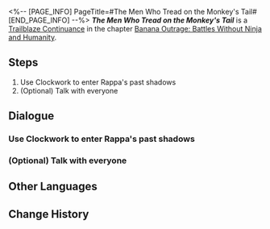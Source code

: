 <%-- [PAGE_INFO]
PageTitle=#The Men Who Tread on the Monkey's Tail#
[END_PAGE_INFO] --%>
{{Stub|Dialogue.}}
{{Mission Infobox
|id            = 1034207
|title         = 
|image         = Mission The Men Who Tread on the Monkey's Tail.png{{subst:void|<!--$UPLOAD:<<SpriteOutput/Chronicle/1034207.png>-<Mission The Men Who Tread on the Monkey's Tail.png>-<Fate's Atlas Images>>-->}}
|type          = Trailblaze Continuance
|event_name    = 
|chapter       = Banana Outrage: Battles Without Ninja and Humanity
|requirements  = [[Trailblaze Continuance]] ''[[Dead Banana Society]]'' completed
|summary       = Mr. Reca reveals his identity as a Memokeeper and his dilemma with the memetic virus. He proposes a solution: Rappa's memories, infused with the ninja memetic virus, can neutralize the existing virus. To extract the antidote, you delve into Rappa's past using Clockwork &mdash; She is in fact a super experimental subject created by an atavistic experiment. The person she refers to as Master Kucha, supposedly her ninjutsu mentor, was a scientist who was stung by conscience and turned against Dr. Primitive at tremendous cost, all to protect Rappa, whom he sees as his daughter.... This is what motivated her to join the way of The Hunt.
|characters    = "Assistant Director"; Dan Heng; Mr. Reca; Rappa; Trailblazer
|startLocation = [[Penacony]] - [[Penacony Paperfold University College]]
|world         = Penacony
|area          = Penacony Paperfold University College
|prev          = Dead Banana Society
|next          = Asdanian Rhapsody
|rewards       = Trailblaze EXP*500; Stellar Jade*60; Traveler's Guide*6; Refined Aether*6; Credit*60,000
}}
'''''The Men Who Tread on the Monkey's Tail''''' is a [[Trailblaze Continuance]] in the chapter [[Banana Outrage: Battles Without Ninja and Humanity]].

==Steps==
# Use Clockwork to enter Rappa's past shadows
# (Optional) Talk with everyone

<!--
==Gameplay Notes==

--><!--
==Trial Character==

-->
==Dialogue==
{{Stub Dialogue}}

===Use Clockwork to enter Rappa's past shadows{{subst:void|<!--103420701-->}}===
{{Mission Description|type=continuance|location=Penacony Paperfold University College|Thrilling! Turns out Ninja Gama is not a renegade ninja, but a wise ninja with a solid plan. Now, use your ninjutsu to dive into the Dazzling Ninja Hero's fragmented memories in search of the panacea that promises the world's salvation!<br />Staring a ninja's past in the face may trigger stress responses. Please bring your own heart medications, sedatives, and adult diapers.}}
{{Dialogue Start}}
:{{tx}}
{{Dialogue End}}

===(Optional) Talk with everyone{{subst:void|<!--103420704-->}}===
{{Dialogue Start}}
:{{tx}}
{{Dialogue End}}

==Other Languages==
{{Other Languages
|en   = The Men Who Tread on the Monkey's Tail
|zhs  = 踏猴尾
|zht  = 踏猴尾的人
|ja   = サルの尾を踏む
|ko   = 원숭이 꼬리를 밟은 사나이
|es   = Los hombres que caminan sobre la cola del mono
|fr   = Les hommes qui marchèrent sur la queue du singe
|ru   = Идущие за хвостом обезьяны
|th   = ผู้เหยียบหางวานร
|vi   = Đạp Đuôi Khỉ
|de   = Die Männer, die auf des Affen Schwanz traten
|id   = Menginjak Ekor Monyet
|pt   = Os Homens que Pisaram na Cauda do Macaco
}}

==Change History==
{{Change History|2.6}}
